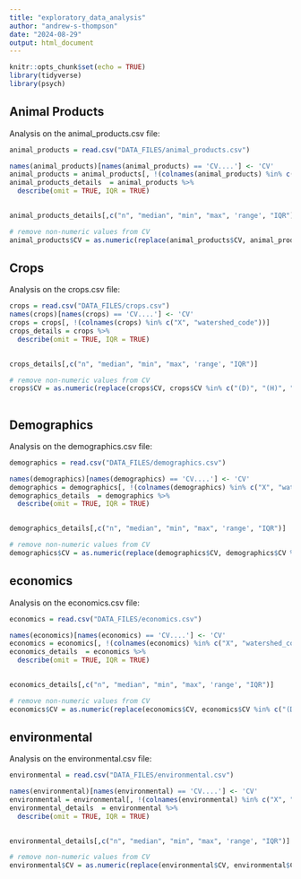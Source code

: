 ```yaml
---
title: "exploratory_data_analysis"
author: "andrew-s-thompson"
date: "2024-08-29"
output: html_document
---
```


```r
knitr::opts_chunk$set(echo = TRUE)
library(tidyverse)
library(psych)
```

## Animal Products

Analysis on the animal_products.csv file:

```r
animal_products = read.csv("DATA_FILES/animal_products.csv")

names(animal_products)[names(animal_products) == 'CV....'] <- 'CV'
animal_products = animal_products[, !(colnames(animal_products) %in% c("X", "watershed_code"))]
animal_products_details  = animal_products %>% 
  describe(omit = TRUE, IQR = TRUE)
  

animal_products_details[,c("n", "median", "min", "max", 'range', "IQR")]

# remove non-numeric values from CV
animal_products$CV = as.numeric(replace(animal_products$CV, animal_products$CV %in% c("(D)", "(H)", "(L)"), NA))


```

## Crops

Analysis on the crops.csv file:

```r
crops = read.csv("DATA_FILES/crops.csv")
names(crops)[names(crops) == 'CV....'] <- 'CV'
crops = crops[, !(colnames(crops) %in% c("X", "watershed_code"))]
crops_details = crops %>% 
  describe(omit = TRUE, IQR = TRUE)
  

crops_details[,c("n", "median", "min", "max", 'range', "IQR")]

# remove non-numeric values from CV
crops$CV = as.numeric(replace(crops$CV, crops$CV %in% c("(D)", "(H)", "(L)"), NA))
                   
```

## Demographics

Analysis on the demographics.csv file:

```r
demographics = read.csv("DATA_FILES/demographics.csv")

names(demographics)[names(demographics) == 'CV....'] <- 'CV'
demographics = demographics[, !(colnames(demographics) %in% c("X", "watershed_code"))]
demographics_details  = demographics %>% 
  describe(omit = TRUE, IQR = TRUE)
  

demographics_details[,c("n", "median", "min", "max", 'range', "IQR")]

# remove non-numeric values from CV
demographics$CV = as.numeric(replace(demographics$CV, demographics$CV %in% c("(D)", "(H)", "(L)"), NA))

```

## economics

Analysis on the economics.csv file:

```r
economics = read.csv("DATA_FILES/economics.csv")

names(economics)[names(economics) == 'CV....'] <- 'CV'
economics = economics[, !(colnames(economics) %in% c("X", "watershed_code"))]
economics_details  = economics %>% 
  describe(omit = TRUE, IQR = TRUE)
  

economics_details[,c("n", "median", "min", "max", 'range', "IQR")]

# remove non-numeric values from CV
economics$CV = as.numeric(replace(economics$CV, economics$CV %in% c("(D)", "(H)", "(L)"), NA))


```

## environmental

Analysis on the environmental.csv file:

```r
environmental = read.csv("DATA_FILES/environmental.csv")

names(environmental)[names(environmental) == 'CV....'] <- 'CV'
environmental = environmental[, !(colnames(environmental) %in% c("X", "watershed_code"))]
environmental_details  = environmental %>% 
  describe(omit = TRUE, IQR = TRUE)
  

environmental_details[,c("n", "median", "min", "max", 'range', "IQR")]

# remove non-numeric values from CV
environmental$CV = as.numeric(replace(environmental$CV, environmental$CV %in% c("(D)", "(H)", "(L)"), NA))


```




